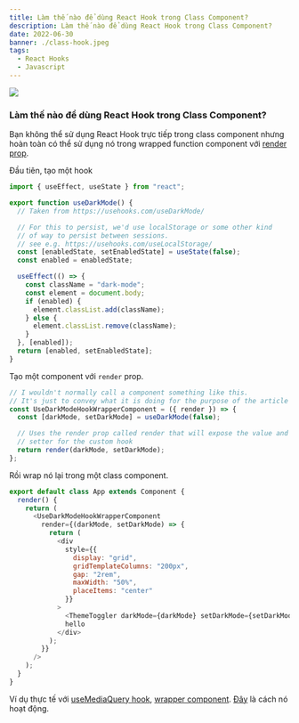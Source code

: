 ```yaml
---
title: Làm thế nào để dùng React Hook trong Class Component?
description: Làm thế nào để dùng React Hook trong Class Component?
date: 2022-06-30
banner: ./class-hook.jpeg
tags:
  - React Hooks
  - Javascript
---
```



<img src="./class-hook.jpeg" />

<Attribution name="infinum" url="https://infinum.com/" />

### Làm thế nào để dùng React Hook trong Class Component?

Bạn không thể sử dụng React Hook trực tiếp trong class component nhưng hoàn toàn có thể sử dụng nó trong wrapped function component với [render prop](https://reactjs.org/docs/render-props.html).

Đầu tiên, tạo một hook
```javascript
import { useEffect, useState } from "react";

export function useDarkMode() {
  // Taken from https://usehooks.com/useDarkMode/

  // For this to persist, we'd use localStorage or some other kind
  // of way to persist between sessions.
  // see e.g. https://usehooks.com/useLocalStorage/
  const [enabledState, setEnabledState] = useState(false);
  const enabled = enabledState;

  useEffect(() => {
    const className = "dark-mode";
    const element = document.body;
    if (enabled) {
      element.classList.add(className);
    } else {
      element.classList.remove(className);
    }
  }, [enabled]);
  return [enabled, setEnabledState];
}
```

Tạo một component với `render` prop.
```javascript
// I wouldn't normally call a component something like this.
// It's just to convey what it is doing for the purpose of the article
const UseDarkModeHookWrapperComponent = ({ render }) => {
  const [darkMode, setDarkMode] = useDarkMode(false);

  // Uses the render prop called render that will expose the value and
  // setter for the custom hook
  return render(darkMode, setDarkMode);
};
```
Rồi wrap nó lại trong một class component.
```javascript
export default class App extends Component {
  render() {
    return (
      <UseDarkModeHookWrapperComponent
        render={(darkMode, setDarkMode) => {
          return (
            <div
              style={{
                display: "grid",
                gridTemplateColumns: "200px",
                gap: "2rem",
                maxWidth: "50%",
                placeItems: "center"
              }}
            >
              <ThemeToggler darkMode={darkMode} setDarkMode={setDarkMode} />
              hello
            </div>
          );
        }}
      />
    );
  }
}
```

Ví dụ thực tế với [useMediaQuery hook](https://github.com/forem/forem/blob/main/app/javascript/shared/components/useMediaQuery.js), [wrapper component](https://github.com/forem/forem/blob/main/app/javascript/shared/components/MediaQuery.jsx). [Đây](https://github.com/forem/forem/blob/main/app/javascript/readingList/readingList.jsx#L240-L277) là cách nó hoạt động.